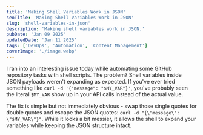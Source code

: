 ```yaml
---
title: 'Making Shell Variables Work in JSON'
seoTitle: 'Making Shell Variables Work in JSON'
slug: 'shell-variables-in-json'
description: 'Making shell variables work in JSON.'
pubDate: 'Jan 09 2025'
updatedDate: 'Jan 11 2025'
tags: ['DevOps', 'Automation', 'Content Management']
coverImage: './image.webp'
---
```


I ran into an interesting issue today while automating some GitHub repository tasks with shell scripts. The problem? Shell variables inside JSON payloads weren't expanding as expected. If you've ever tried something like `curl -d '{"message": "$MY_VAR"}'`, you've probably seen the literal `$MY_VAR` show up in your API calls instead of the actual value.

The fix is simple but not immediately obvious - swap those single quotes for double quotes and escape the JSON quotes: `curl -d "{\"message\": \"$MY_VAR\"}"`. While it looks a bit messier, it allows the shell to expand your variables while keeping the JSON structure intact.
